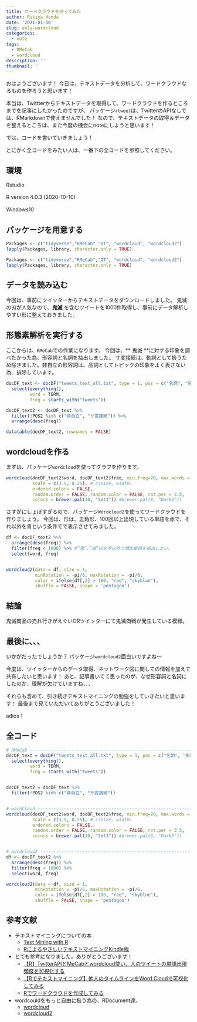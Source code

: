 ```yaml
---
title: ワードクラウドを作ってみた
author: Rikiya Honda
date: '2021-01-10'
slug: only-wordcloud
categories:
  - note
tags:
  - RMeCab
  - wordcloud
description: ''
thumbnail: ''
---
```


おはようございます！
今日は、テキストデータを分析して、ワードクラウドなるものを作ろうと思います！

本当は、Twittterからテキストデータを取得して、ワードクラウドを作るところまでを記事にしたかったのですが、
パッケージ`rtweet`は、TwitterのAPIなしでは、RMarkdownで使えませんでした！
なので、テキストデータの取得＆データを整えるところは、また今度の機会にnoteにしようと思います！

では、コードを書いていきましょう！

とにかく全コードをみたい人は、一番下の全コードを参照してください。

## 環境
Rstudio 

R version 4.0.3 (2020-10-10)　

Windows10　


## パッケージを用意する
```r
Packages <- c("tidyverse","RMeCab" "DT", "wordcloud", "wordcloud2")
lapply(Packages, library, character.only = TRUE)
```

```r
Packages <- c("tidyverse","RMeCab","DT", "wordcloud", "wordcloud2")
lapply(Packages, library, character.only = TRUE)
```
## データを読み込む
今回は、事前にツイッターからテキストデータをダウンロードしました。
鬼滅の刃が人気なので、**鬼滅** を含むツイートを1000件取得し、事前にデータ解析しやすい形に整えておきました。

## 形態素解析を実行する
ここからは、`RMeCab`での作業になります。
今回は、** 鬼滅 **に対する印象を調べたかった為、形容詞と名詞を抽出しました。
サ変接続は、動詞として扱うため除きました。非自立の形容詞は、品詞としてトピックの印象をよく表さない為、排除しています。


```r
docDF_text <- docDF("tweets_text_all.txt", type = 1, pos = c("名詞", "形容詞")) %>% 
  select(everything(), 
         word = TERM,
         freq = starts_with("tweets"))

docDF_text2 <- docDF_text %>% 
  filter(!POS2 %in% c("非自立", "サ変接続")) %>% 
  arrange(desc(freq))

datatable(docDF_text2, rownames = FALSE)
```
## wordcloudを作る
まずは、パッケージ`wordcloud`を使ってグラフを作ります。
```r
wordcloud(docDF_text2$word, docDF_text2$freq, min.freq=20, max.words = Inf, 
          scale = c(3.5, 0.25), # c(size, width)
          ordered.colors = FALSE,
          random.order = FALSE, random.color = FALSE, rot.per = 3.5, 
          colors = brewer.pal(10, "Set3")) #brewer.pal(8, "Dark2")) 
```


さすがにしょぼすぎるので、パッケージ`Wordcloud2`を使ってワードクラウドを作りましょう。
今回は、形は、五角形、100回以上出現している単語を赤で、それ以外を青という条件でで表示させてみました。
```r
df <- docDF_text2 %>% 
  arrange(desc(freq)) %>% 
  filter(freq < 1000) %>% #”鬼”、”滅”の文字以外で頻出単語を抽出したい。
  select(word, freq)


wordcloud2(data = df, size = 1, 
           minRotation = -pi/6, maxRotation = -pi/6,
           color = ifelse(df[,2] > 100, "red", "skyblue"),
           shuffle = FALSE, shape = 'pentagon') 
```

  
## 結論

鬼滅商品の売れ行きがえぐいORツイッターにて鬼滅商戦が発生している模様。  
  

##  最後に、、、
いかがだったでしょうか？
パッケージ`wordcloud2`面白いですよね～


今度は、ツイッターからのデータ取得、ネットワーク図に関しての情報を加えて共有したいと思います！
あと、記事書いてて思ったのが、なぜ形容詞と名詞にしたのか、理解が欠けていますね、、、

それらも含めて、引き続きテキストマイニングの勉強をしていきたいと思います！
最後まで見ていただいてありがとうございました！

adios！

## 全コード

```r

# RMeCab ------------------------------------------------------------------
docDF_text = docDF("tweets_text_all.txt", type = 1, pos = c("名詞", "形容詞")) %>% 
  select(everything(), 
         word = TERM,
         freq = starts_with("tweets"))


docDF_text2 = docDF_text %>% 
  filter(!POS2 %in% c("非自立", "サ変接続")) 


# wordcloud ---------------------------------------------------------------
wordcloud(docDF_text2$word, docDF_text2$freq, min.freq=20, max.words = Inf, 
          scale = c(3.5, 0.25), # c(size, width)
          ordered.colors = FALSE,
          random.order = FALSE, random.color = FALSE, rot.per = 3.5, 
          colors = brewer.pal(10, "Set3")) #brewer.pal(8, "Dark2")) 


# wordcloud2 --------------------------------------------------------------
df <- docDF_text2 %>% 
  arrange(desc(freq)) %>% 
  filter(freq < 1000) %>% 
  select(word, freq)

wordcloud2(data = df, size = 1, 
           minRotation = -pi/6, maxRotation = -pi/6,
           color = ifelse(df[,2] > 100, "red", "skyblue"),
           shuffle = FALSE, shape = 'pentagon') 
```

## 参考文献
* テキストマイニングについての本
  + [Text Mining with R](https://www.tidytextmining.com/)
  + [RによるやさしいテキストマイニングKindle版](https://www.amazon.co.jp/R%E3%81%AB%E3%82%88%E3%82%8B%E3%82%84%E3%81%95%E3%81%97%E3%81%84%E3%83%86%E3%82%AD%E3%82%B9%E3%83%88%E3%83%9E%E3%82%A4%E3%83%8B%E3%83%B3%E3%82%B0-%E5%B0%8F%E6%9E%97%E9%9B%84%E4%B8%80%E9%83%8E-ebook/dp/B06W2MPXSL/ref=sr_1_4?dchild=1&hvadid=335559703608&hvdev=c&jp-ad-ap=0&keywords=r%E3%81%AB%E3%82%88%E3%82%8B%E3%83%86%E3%82%AD%E3%82%B9%E3%83%88%E3%83%9E%E3%82%A4%E3%83%8B%E3%83%B3%E3%82%B0&qid=1610185315&sr=8-4&tag=yahhyd-22)  


* とても参考になりました。ありがとうございます！
  + [【R】TwitterAPIとMeCabとwordcloud使い、人のツイートの単語出現頻度を可視化する](https://miyastyle.net/twitterapi-wordcloud#index_id8)
  + [【Rでテキストマイニング】他人のタイムラインをWord Cloudで可視化してみる](https://www.randpy.tokyo/entry/r_wordcloud)
  + [Rでワードクラウドを作成してみる](https://qiita.com/Sota_N/items/dfd435c4ebee29e100f7)


* wordcouldをもっと自由に扱う為の、RDocument達。
  + [wordcloud](https://www.rdocumentation.org/packages/wordcloud/versions/2.6/topics/wordcloud)
  + [wordcloud2](https://www.rdocumentation.org/packages/wordcloud2/versions/0.2.1/topics/wordcloud2)
